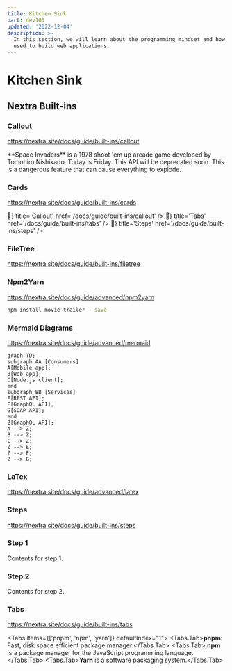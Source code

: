 ```yaml
---
title: Kitchen Sink
part: dev101
updated: '2022-12-04'
description: >-
  In this section, we will learn about the programming mindset and how it can be
  used to build web applications.
---
```


# Kitchen Sink

## Nextra Built-ins

### Callout

https://nextra.site/docs/guide/built-ins/callout

<Callout emoji='👾'>
  **Space Invaders** is a 1978 shoot 'em up arcade game developed by Tomohiro
  Nishikado.
</Callout>

<Callout type='info' emoji='ℹ️'>
  Today is Friday.
</Callout>

<Callout type='warning' emoji='⚠️'>
  This API will be deprecated soon.
</Callout>

<Callout type='error' emoji='️🚫'>
  This is a dangerous feature that can cause everything to explode.
</Callout>

### Cards

https://nextra.site/docs/guide/built-ins/cards

<Cards>
  <Card
    icon={<span>🚫</span>}
    title='Callout'
    href='/docs/guide/built-ins/callout'
  />
  <Card icon={<span>🚫</span>} title='Tabs' href='/docs/guide/built-ins/tabs' />
  <Card icon={<span>🚫</span>} title='Steps' href='/docs/guide/built-ins/steps' />
</Cards>

### FileTree

https://nextra.site/docs/guide/built-ins/filetree

<FileTree>
  <FileTree.Folder name='pages' defaultOpen>
    <FileTree.File name='_meta.json' />
    <FileTree.File name='contact.md' />
    <FileTree.File name='index.mdx' />
    <FileTree.Folder name='about'>
      <FileTree.File name='_meta.json' />
      <FileTree.File name='legal.md' />
      <FileTree.File name='index.mdx' />
    </FileTree.Folder>
  </FileTree.Folder>
</FileTree>


### Npm2Yarn

https://nextra.site/docs/guide/advanced/npm2yarn

```sh npm2yarn
npm install movie-trailer --save
```

### Mermaid Diagrams

https://nextra.site/docs/guide/advanced/mermaid

```mermaid
graph TD;
subgraph AA [Consumers]
A[Mobile app];
B[Web app];
C[Node.js client];
end
subgraph BB [Services]
E[REST API];
F[GraphQL API];
G[SOAP API];
end
Z[GraphQL API];
A --> Z;
B --> Z;
C --> Z;
Z --> E;
Z --> F;
Z --> G;
```

### LaTex

https://nextra.site/docs/guide/advanced/latex

### Steps

https://nextra.site/docs/guide/built-ins/steps

<Steps>

### Step 1

Contents for step 1.

### Step 2

Contents for step 2.

</Steps>

### Tabs

https://nextra.site/docs/guide/built-ins/tabs

<Tabs items={['pnpm', 'npm', 'yarn']} defaultIndex="1">
  <Tabs.Tab>**pnpm**: Fast, disk space efficient package manager.</Tabs.Tab>
  <Tabs.Tab>
    **npm** is a package manager for the JavaScript programming language.
  </Tabs.Tab>
  <Tabs.Tab>**Yarn** is a software packaging system.</Tabs.Tab>
</Tabs>

